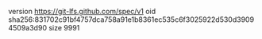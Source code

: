 version https://git-lfs.github.com/spec/v1
oid sha256:831702c91bf4757dca758a91e1b8361ec535c6f3025922d530d39094509a3d90
size 9991
